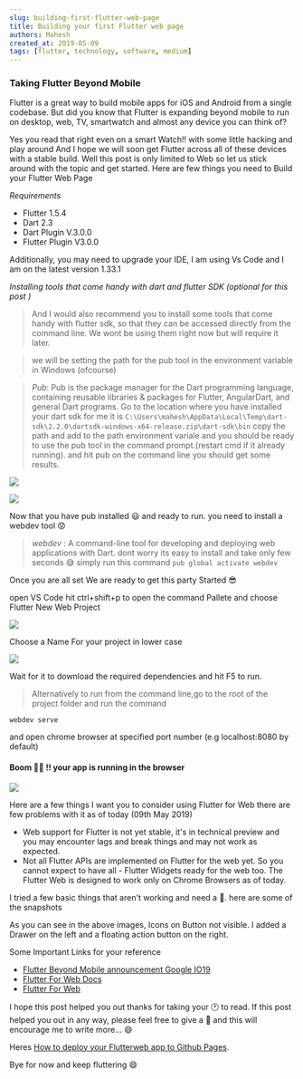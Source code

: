 ```yaml
---
slug: building-first-flutter-web-page
title: Building your first Flutter web page
authors: Mahesh
created_at: 2019-05-09
tags: [flutter, technology, software, medium]
---
```



### Taking Flutter Beyond Mobile

Flutter is a great way to build mobile apps for iOS and Android from a single codebase. But did you know that Flutter is expanding beyond mobile to run on desktop, web, TV, smartwatch and almost any device you can think of?

Yes you read that right even on a smart Watch!! with some little hacking and play around And I hope we will soon get Flutter across all of these devices with a stable build. Well this post is only limited to Web so let us stick around with the topic and get started.
Here are few things you need to Build your Flutter Web Page

_Requirements_

- Flutter 1.5.4
- Dart 2.3
- Dart Plugin V.3.0.0
- Flutter Plugin V3.0.0

Additionally, you may need to upgrade your IDE, I am using Vs Code and I am on the latest version 1.33.1

_Installing tools that come handy with dart and flutter SDK (optional for this post )_

> And I would also recommend you to install some tools that come handy with flutter sdk, so that they can be accessed directly from the command line. We wont be using them right now but will require it later.

> we will be setting the path for the pub tool in the environment variable in Windows (ofcourse)

> _Pub_: Pub is the package manager for the Dart programming language, containing reusable libraries & packages for Flutter, AngularDart, and general Dart programs.
> Go to the location where you have installed your dart sdk for me it is
> `C:\Users\mahesh\AppData\Local\Temp\dart-sdk\2.2.0\dartsdk-windows-x64-release.zip\dart-sdk\bin`
> copy the path and add to the path environment variale and you should be ready to use the pub tool in the command prompt.(restart cmd if it already running).
> and hit pub on the command line you should get some results.

![](https://cdn-images-1.medium.com/max/1600/1*SCu3a-IZyo8uPw0WcxokNQ.png)

![](https://cdn-images-1.medium.com/max/1600/1*_EPsayT7PYYoH1isQTMuiw.png)

Now that you have pub installed 😃 and ready to run. you need to install a webdev tool 😟

> *webdev* : A command-line tool for developing and deploying web applications with Dart.
> dont worry its easy to install and take only few seconds 😅 simply run this command
> `pub global activate webdev`

Once you are all set We are ready to get this party Started 😎

open VS Code hit ctrl+shift+p to open the command Pallete and choose Flutter New Web Project

![](https://cdn-images-1.medium.com/max/1600/1*36QAPeJnZp3Bzsqa4K_qMQ.png)

Choose a Name For your project in lower case

![](https://cdn-images-1.medium.com/max/1600/1*8IxgPZfn0VSq_Ot4BS7gYQ.png)

Wait for it to download the required dependencies and hit F5 to run.

> Alternatively to run from the command line,go to the root of the project folder and run the command

`webdev serve`

and open chrome browser at specified port number (e.g localhost:8080 by default)

#### Boom 🚀🚀 !! your app is running in the browser

![](https://cdn-images-1.medium.com/max/1600/1*8WAYUGpy9971tonFG1bw9Q.png)

Here are a few things I want you to consider using Flutter for Web there are few problems with it as of today (09th May 2019)

- Web support for Flutter is not yet stable, it's in technical preview and you may encounter lags and break things and may not work as expected.
- Not all Flutter APIs are implemented on Flutter for the web yet. So you cannot expect to have all - Flutter Widgets ready for the web too.
  The Flutter Web is designed to work only on Chrome Browsers as of today.

I tried a few basic things that aren't working and need a 🔧. here are some of the snapshots

<Images
  length={2}
  image1="https://cdn-images-1.medium.com/max/1600/1*iIzWUX1bIx9bWyMFQxre5A.png"
  image2="https://cdn-images-1.medium.com/max/1200/1*WR5KZKBc7B6vEDo4ZNiFbg.png"
/>
As you can see in the above images, Icons on Button not visible. I added a Drawer
on the left and a floating action button on the right.

Some Important Links for your reference

- [Flutter Beyond Mobile announcement Google IO19](https://www.youtube.com/watch?v=IyFZznAk69U)
- [Flutter For Web Docs](https://flutter.dev/docs/get-started/flutter-for/web-devs)
- [Flutter For Web](https://flutter.dev/multi-platform/web)

I hope this post helped you out thanks for taking your 🕐 to read.
If this post helped you out in any way, please feel free to give a 👏 and this will encourage me to write more… 😄

Heres [How to deploy your Flutterweb app to Github Pages](https://medium.com/@maheshmnj/deploying-your-flutter-webapp-to-github-pages-111ff9e5cbc9).

Bye for now and keep fluttering 😄
